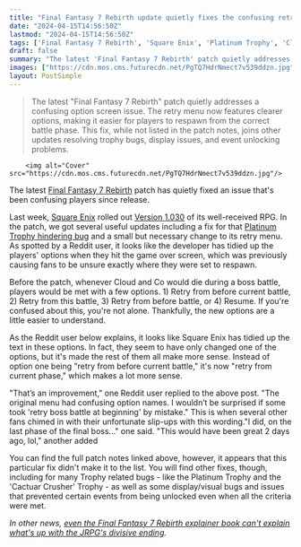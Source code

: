 ```yaml
---
title: "Final Fantasy 7 Rebirth update quietly fixes the confusing retry menu JRPG fans have been clowning on since launch"
date: "2024-04-15T14:56:50Z"
lastmod: "2024-04-15T14:56:50Z"
tags: ['Final Fantasy 7 Rebirth', 'Square Enix', 'Platinum Trophy', 'Cloud']
draft: false
summary: "The latest 'Final Fantasy 7 Rebirth' patch quietly addresses a confusing option screen issue. The retry menu now features clearer options, making it easier for players to respawn from the correct battle phase. This fix, while not listed in the patch notes, joins other updates resolving trophy bugs, display issues, and event unlocking problems."
images: ["https://cdn.mos.cms.futurecdn.net/PgTQ7HdrNmect7v539ddzn.jpg"]
layout: PostSimple
---
```

> The latest "Final Fantasy 7 Rebirth" patch quietly addresses a confusing option screen issue. The retry menu now features clearer options, making it easier for players to respawn from the correct battle phase. This fix, while not listed in the patch notes, joins other updates resolving trophy bugs, display issues, and event unlocking problems.


        <img alt="Cover" src="https://cdn.mos.cms.futurecdn.net/PgTQ7HdrNmect7v539ddzn.jpg"/>
        
The latest [<u>Final Fantasy 7 Rebirth</u>](https://www.gamesradar.com/final-fantasy-7-rebirth-guide/) patch has quietly fixed an issue that's been confusing players since release.

Last week, [Square Enix](https://www.gamesradar.com/uk/tag/square_enix/) rolled out [<u>Version 1.030</u>](https://www.jp.square-enix.com/ffvii_rebirth/news/information/17217.html) of its well-received RPG. In the patch, we got several useful updates including a fix for that [<u>Platinum Trophy hindering bug</u>](https://www.gamesradar.com/following-outcry-from-final-fantasy-7-rebirth-achievement-hunters-the-rpgs-next-patch-will-squash-a-bug-stopping-them-from-earning-the-coveted-platinum-trophy/) and a small but necessary change to its retry menu. As spotted by a Reddit user, it looks like the developer has tidied up the players' options when they hit the game over screen, which was previously causing fans to be unsure exactly where they were set to respawn. 

Before the patch, whenever Cloud and Co would die during a boss battle, players would be met with a few options. 1) Retry from before current battle, 2) Retry from this battle, 3) Retry from before battle, or 4) Resume. If you're confused about this, you're not alone. Thankfully, the new options are a little easier to understand.

As the Reddit user below explains, it looks like Square Enix has tidied up the text in these options. In fact, they seem to have only changed one of the options, but it's made the rest of them all make more sense. Instead of option one being "retry from before current battle," it's now "retry from current phase," which makes a lot more sense. 

"That’s an improvement," one Reddit user replied to the above post. "The original menu had confusing option names. I wouldn’t be surprised if some took 'retry boss battle at beginning' by mistake." This is when several other fans chimed in with their unfortunate slip-ups with this wording."I did, on the last phase of the final boss..." one said. "This would have been great 2 days ago, lol," another added

You can find the full patch notes linked above, however, it appears that this particular fix didn't make it to the list. You will find other fixes, though, including for many Trophy related bugs - like the Platinum Trophy and the 'Cactuar Crusher' Trophy - as well as some display/visual bugs and issues that prevented certain events from being unlocked even when all the criteria were met. 

*In other news, *[<u><em>even the Final Fantasy 7 Rebirth explainer book can't explain what's up with the JRPG's divisive ending</em></u>](https://www.gamesradar.com/even-the-final-fantasy-7-rebirth-explainer-book-cant-explain-whats-up-with-the-jrpgs-divisive-ending/)*.*
        